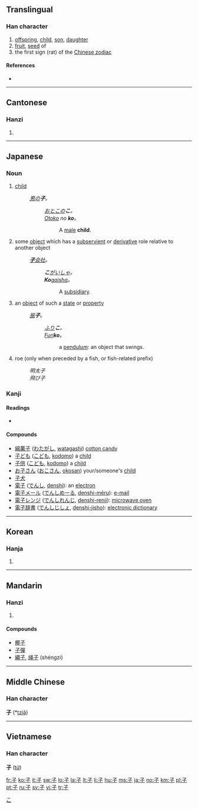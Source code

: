 ==Translingual==
{{stroke order|type=animate}}

===Han character===
{{Han char|rn=39|rad=子|as=00|sn=3|four=1740<sub>7</sub>|canj=弓木 (ND|ids=⿻[[了]][[一]])}}

# [[offspring]], [[child]], [[son]], [[daughter]]
# [[fruit]], [[seed]] of
# the first sign (rat) of the [[Wikipedia:Chinese zodiac|Chinese zodiac]]

====References====
* {{Han ref|kx=0277.010|dkj=06930|dj=0543.150|hdz=21006.060|uh=5B50|ud=23376|bh=A46C|bd=42092}}

----

==Cantonese==

===Hanzi===
{{yue-hanzi|jyut=[[zi2]]|y=[[ji2]]}}

# {{defn|Cantonese}}

----

==Japanese==

===Noun===
{{ja-noun|k|hira=こ|rom=ko}}

# [[child]]
#: ''[[男]]の'''子'''。''
#:: ''[[おとこ]]の'''こ'''。''
#:: ''[[otoko|Otoko]] no '''ko'''。''
#::: A [[male]] '''child'''.
# some [[object]] which has a [[subservient]] or [[derivative]] role relative to another object
#: ''[[子会社|'''子'''会社]]。''
#:: '''''こ'''[[かいしゃ|がいしゃ]]。''
#:: '''''Ko'''[[kaisha|gaisha]]。''
#::: A [[subsidiary]].
# an [[object]] of such a [[state]] or [[property]]
#: ''[[振]]'''子'''。''
#:: ''[[ふり]]'''こ'''。''
#:: ''[[furi|Furi]]'''ko'''。''
#::: a [[pendulum]]: an object that swings.
# roe (only when preceded by a fish, or fish-related prefix)
#: ''明太子''
#: ''飛び子''

===Kanji===
{{ja-kanji|grade=1|rs=子00}}

====Readings====
* {{ja-readings|on=[[し]] ([[shi]]), [[す]] ([[su]])|kun=[[こ]] ([[ko]]), [[ね]] ([[ne]])}}

====Compounds====
* [[綿菓子]] ([[わたがし]], [[watagashi]]) [[cotton candy]]
* [[子ども]] ([[こども]], [[kodomo]]) a [[child]]
* [[子供]] ([[こども]], [[kodomo]]) a [[child]]
* [[お子さん]] ([[おこさん]], [[okosan]]) your/someone's [[child]]
* [[子犬]]
* [[電子]] ([[でんし]], [[denshi]]): an [[electron]]
* [[電子メール]] ([[でんしめーる]], [[denshi-mēru]]): [[e-mail]]
* [[電子レンジ]] ([[でんしれんじ]], [[denshi-renji]]): [[microwave oven]]
* [[電子辞書]] ([[でんしじしょ]], [[denshi-jisho]]): [[electronic dictionary]]

[[Category:ja:Family|こ]]

----

==Korean==

===Hanja===
{{ko-hanja|hangeul=자|eumhun=아들|rv=ja|mr=cha}}

# {{defn|Korean}}

----

==Mandarin==

===Hanzi===
{{cmn-hanzi|pin=[[zǐ]] ([[zi3]])|wg=[[tzu3|tzu<sup>3</sup>]]}}

# {{defn|Mandarin}}

====Compounds====
* [[椰子]]
* [[子彈]]
* [[繩子]], [[绳子]] (shéngzi)

----

==Middle Chinese==
===Han character===
'''子''' (*[[tziə̌]])<!--asterisk signifies that this is a reconstructed pronunciation-->

----

==Vietnamese==

===Han character===
'''子''' ([[tử]])

[[fr:子]]
[[ko:子]]
[[it:子]]
[[sw:子]]
[[lo:子]]
[[la:子]]
[[lt:子]]
[[li:子]]
[[hu:子]]
[[ms:子]]
[[ja:子]]
[[no:子]]
[[km:子]]
[[pl:子]]
[[pt:子]]
[[ru:子]]
[[sv:子]]
[[vi:子]]
[[tr:子]]